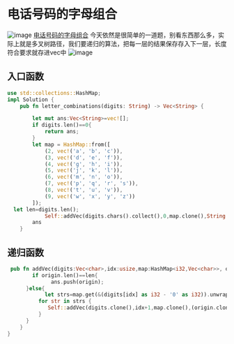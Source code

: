 # 电话号码的字母组合
![image](https://github.com/user-attachments/assets/986d225a-2961-4cec-baa2-430456c84652)
[电话号码的字母组合](https://leetcode.cn/problems/letter-combinations-of-a-phone-number/)
今天依然是很简单的一道题，别看东西那么多，实际上就是多叉树路径，我们要递归的算法，把每一层的结果保存存入下一层，长度符合要求就存进vec中
![image](https://github.com/user-attachments/assets/e6c4f583-5088-4403-9625-c0238b9df44e)
## 入口函数
```rust
use std::collections::HashMap;
impl Solution {
    pub fn letter_combinations(digits: String) -> Vec<String> {

        let mut ans:Vec<String>=vec![];
        if digits.len()==0{
            return ans;
        }
        let map = HashMap::from([
            (2, vec!('a', 'b', 'c')),
            (3, vec!('d', 'e', 'f')),
            (4, vec!('g', 'h', 'i')),
            (5, vec!('j', 'k', 'l')),
            (6, vec!('m', 'n', 'o')),
            (7, vec!('p', 'q', 'r', 's')),
            (8, vec!('t', 'u', 'v')),
            (9, vec!('w', 'x', 'y', 'z'))
        ]);
  let len=digits.len();
            Self::addVec(digits.chars().collect(),0,map.clone(),String::from(""),&mut ans,len);
        ans
    }
```
## 递归函数
```rust
 pub fn addVec(digits:Vec<char>,idx:usize,map:HashMap<i32,Vec<char>>, origin:String, ans:&mut Vec<String>,len:usize){
        if origin.len()==len{
              ans.push(origin);
      }else{
            let strs=map.get(&(digits[idx] as i32 - '0' as i32)).unwrap();
          for str in strs {
             Self::addVec(digits.clone(),idx+1,map.clone(),(origin.clone()+ &*str.to_string()),ans,len);
          }
      }
    }
}
```
